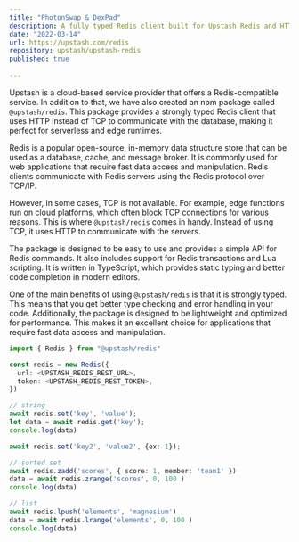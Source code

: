 ```yaml
---
title: "PhotonSwap & DexPad"
description: A fully typed Redis client built for Upstash Redis and HTTP, perfect for serverless and edge runtimes.
date: "2022-03-14"
url: https://upstash.com/redis
repository: upstash/upstash-redis
published: true
  
---
```


Upstash is a cloud-based service provider that offers a Redis-compatible service. In addition to that, we have also created an npm package called `@upstash/redis`. This package provides a strongly typed Redis client that uses HTTP instead of TCP to communicate with the database, making it perfect for serverless and edge runtimes.

Redis is a popular open-source, in-memory data structure store that can be used as a database, cache, and message broker. It is commonly used for web applications that require fast data access and manipulation. Redis clients communicate with Redis servers using the Redis protocol over TCP/IP.

However, in some cases, TCP is not available. For example, edge functions run on cloud platforms, which often block TCP connections for various reasons. This is where `@upstash/redis` comes in handy. Instead of using TCP, it uses HTTP to communicate with the servers.

The package is designed to be easy to use and provides a simple API for Redis commands. It also includes support for Redis transactions and Lua scripting. It is written in TypeScript, which provides static typing and better code completion in modern editors.

One of the main benefits of using `@upstash/redis` is that it is strongly typed. This means that you get better type checking and error handling in your code. Additionally, the package is designed to be lightweight and optimized for performance. This makes it an excellent choice for applications that require fast data access and manipulation.

```ts
import { Redis } from "@upstash/redis"

const redis = new Redis({
  url: <UPSTASH_REDIS_REST_URL>,
  token: <UPSTASH_REDIS_REST_TOKEN>,
})

// string
await redis.set('key', 'value');
let data = await redis.get('key');
console.log(data)

await redis.set('key2', 'value2', {ex: 1});

// sorted set
await redis.zadd('scores', { score: 1, member: 'team1' })
data = await redis.zrange('scores', 0, 100 )
console.log(data)

// list
await redis.lpush('elements', 'magnesium')
data = await redis.lrange('elements', 0, 100 )
console.log(data)
```